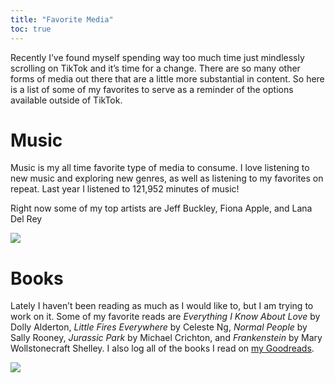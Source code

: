 ```yaml
---
title: "Favorite Media"
toc: true
---
```


Recently I've found myself spending way too much time just mindlessly scrolling on TikTok and it's time for a change. There are so many other forms of media out there that are a little more substantial in content. So here is a list of some of my favorites to serve as a reminder of the options available outside of TikTok.

# Music

Music is my all time favorite type of media to consume. I love listening to new music and exploring new genres, as well as listening to my favorites on repeat. Last year I listened to 121,952 minutes of music!

Right now some of my top artists are Jeff Buckley, Fiona Apple, and Lana Del Rey

![](music.png)

# Books

Lately I haven't been reading as much as I would like to, but I am trying to work on it. Some of my favorite reads are *Everything I Know About Love* by Dolly Alderton, *Little Fires Everywhere* by Celeste Ng, *Normal People* by Sally Rooney, *Jurassic Park* by Michael Crichton, and *Frankenstein* by Mary Wollstonecraft Shelley. I also log all of the books I read on [my Goodreads](https://www.goodreads.com/roussellej073).

![](images/Screenshot 2025-06-02 at 4.44.45 PM.png)
